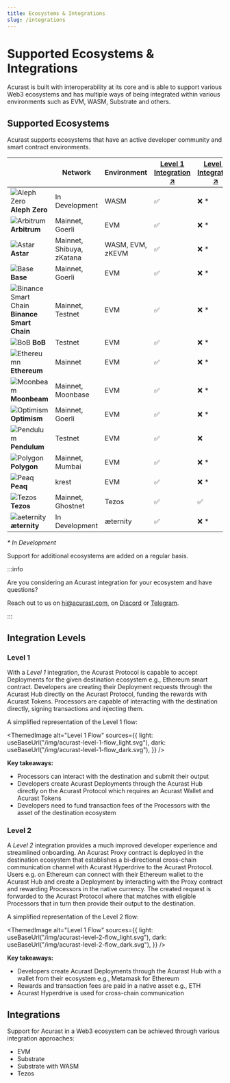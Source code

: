 ```yaml
---
title: Ecosystems & Integrations
slug: /integrations
---
```



# Supported Ecosystems & Integrations

Acurast is built with interoperability at its core and is able to support various Web3 ecosystems and has multiple ways of being integrated within various environments such as EVM, WASM, Substrate and others.

## Supported Ecosystems

Acurast supports ecosystems that have an active developer community and smart contract environments.

|                                                                                                           | Network                   | Environment      | [Level 1 Integration ↗](#level-1) | [Level 2 Integration ↗](#level-2) |
| --------------------------------------------------------------------------------------------------------- | ------------------------- | ---------------- | --------------------------------- | --------------------------------- |
| ![Aleph Zero](/img/A0-symbol_dark.svg "Aleph Zero") **Aleph Zero**                                        | In Development            | WASM             | ✅                                | ❌ \*                             |
| ![Arbitrum](/img/arbitrum_symbol.svg "Arbitrum") **Arbitrum**                                             | Mainnet, Goerli           | EVM              | ✅                                | ❌ \*                             |
| ![Astar](/img/astar_symbol.svg "Astar") **Astar**                                                         | Mainnet, Shibuya, zKatana | WASM, EVM, zKEVM | ✅                                | ❌ \*                             |
| ![Base](/img/base_symbol.svg "Base") **Base**                                                             | Mainnet, Goerli           | EVM              | ✅                                | ❌ \*                             |
| ![Binance Smart Chain](/img/binance-smart-chain_symbol.svg "Binance Smart Chain") **Binance Smart Chain** | Mainnet, Testnet          | EVM              | ✅                                | ❌ \*                             |
| ![BoB](/img/bob_symbol.svg "Binance Smart Chain") **BoB**                                                 | Testnet                   | EVM              | ✅                                | ❌ \*                             |
| ![Ethereumn](/img/ethereum_symbol.svg "Ethereum") **Ethereum**                                            | Mainnet                   | EVM              | ✅                                | ❌ \*                             |
| ![Moonbeam](/img/moonbeam_symbol.svg "Moonbeam") **Moonbeam**                                             | Mainnet, Moonbase         | EVM              | ✅                                | ❌ \*                             |
| ![Optimism](/img/optimism_symbol.svg "Optimism") **Optimism**                                             | Mainnet, Goerli           | EVM              | ✅                                | ❌ \*                             |
| ![Pendulum](/img/pendulum_symbol.svg "Pendulum") **Pendulum**                                             | Testnet                   | EVM              | ✅                                | ❌                                |
| ![Polygon](/img/polygon_symbol.svg "Polygon") **Polygon**                                                 | Mainnet, Mumbai           | EVM              | ✅                                | ❌ \*                             |
| ![Peaq](/img/peaq_symbol.svg "Peaq") **Peaq**                                                             | krest                     | EVM              | ✅                                | ❌ \*                             |
| ![Tezos](/img/tezos_symbol.svg "Tezos") **Tezos**                                                         | Mainnet, Ghostnet         | Tezos            | ✅                                | ✅                                |
| ![aeternity](/img/aeternity_symbol.svg "aeternity") **æternity**                                          | In Development            | æternity         | ✅                                | ❌ \*                             |

_\* In Development_

Support for additional ecosystems are added on a regular basis.

:::info

Are you considering an Acurast integration for your ecosystem and have questions?

Reach out to us on [hi@acurast.com](mailto:hi@acurast.com), on [Discord](https://discord.gg/wqgC6b6aKe) or [Telegram](https://t.me/acurastnetwork).

:::

<div class="padding-vert--md"></div>

## Integration Levels

### Level 1

With a _Level 1_ integration, the Acurast Protocol is capable to accept Deployments for the given destination ecosystem e.g., Ethereum smart contract. Developers are creating their Deployment requests through the Acurast Hub directly on the Acurast Protocol, funding the rewards with Acurast Tokens. Processors are capable of interacting with the destination directly, signing transactions and injecting them.

A simplified representation of the Level 1 flow:

<div class="padding-vert--lg"></div>

<ThemedImage
  alt="Level 1 Flow"
  sources={{
    light: useBaseUrl("/img/acurast-level-1-flow_light.svg"),
    dark: useBaseUrl("/img/acurast-level-1-flow_dark.svg"),
  }}
/>

<div class="padding-vert--lg"></div>

**Key takeaways:**

- Processors can interact with the destination and submit their output
- Developers create Acurast Deployments through the Acurast Hub directly on the Acurast Protocol which requires an Acurast Wallet and Acurast Tokens
- Developers need to fund transaction fees of the Processors with the asset of the destination ecosystem

### Level 2

A _Level 2_ integration provides a much improved developer experience and streamlined onboarding. An Acurast Proxy contract is deployed in the destination ecosystem that establishes a bi-directional cross-chain communication channel with Acurast Hyperdrive to the Acurast Protocol. Users e.g. on Ethereum can connect with their Ethereum wallet to the Acurast Hub and create a Deployment by interacting with the Proxy contract and rewarding Processors in the native currency. The created request is forwarded to the Acurast Protocol where that matches with eligible Processors that in turn then provide their output to the destination.

A simplified representation of the Level 2 flow:

<div class="padding-vert--lg"></div>

<ThemedImage
  alt="Level 1 Flow"
  sources={{
    light: useBaseUrl("/img/acurast-level-2-flow_light.svg"),
    dark: useBaseUrl("/img/acurast-level-2-flow_dark.svg"),
  }}
/>

<div class="padding-vert--lg"></div>

**Key takeaways:**

- Developers create Acurast Deployments through the Acurast Hub with a wallet from their ecosystem e.g., Metamask for Ethereum
- Rewards and transaction fees are paid in a native asset e.g., ETH
- Acurast Hyperdrive is used for cross-chain communication

## Integrations

Support for Acurast in a Web3 ecosystem can be achieved through various integration approaches:

- EVM
- Substrate
- Substrate with WASM
- Tezos
